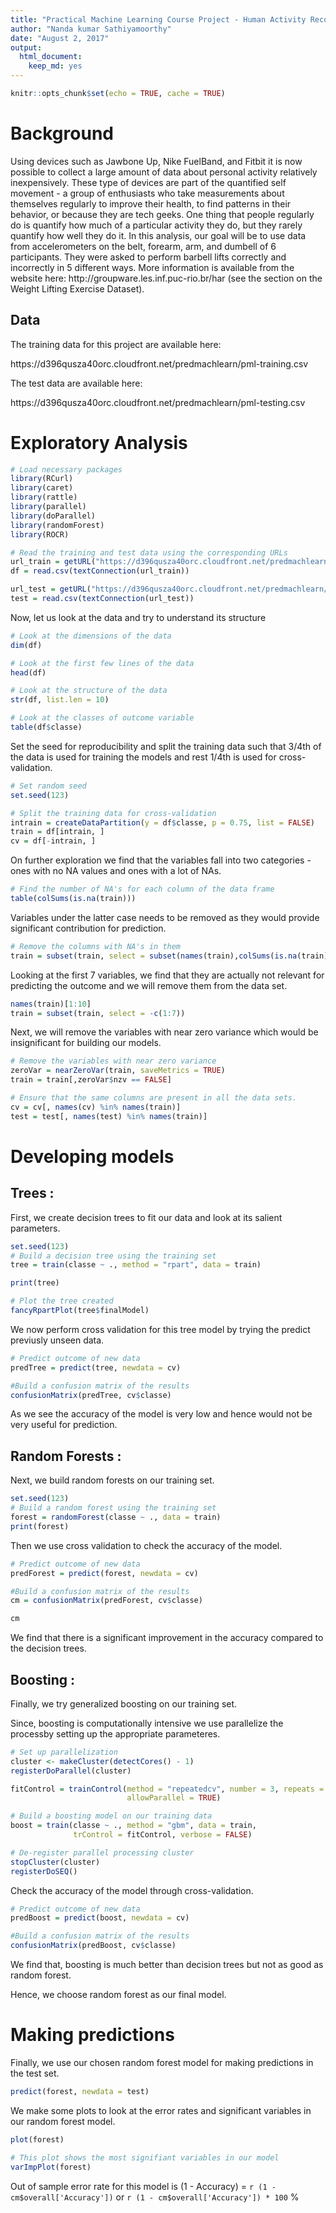 ```yaml
---
title: "Practical Machine Learning Course Project - Human Activity Recognition"
author: "Nanda kumar Sathiyamoorthy"
date: "August 2, 2017"
output: 
  html_document: 
    keep_md: yes
---
```


```r
knitr::opts_chunk$set(echo = TRUE, cache = TRUE)
```

# Background

Using devices such as Jawbone Up, Nike FuelBand, and Fitbit it is now possible to collect a large amount of data about personal activity relatively inexpensively. These type of devices are part of the quantified self movement - a group of enthusiasts who take measurements about themselves regularly to improve their health, to find patterns in their behavior, or because they are tech geeks. One thing that people regularly do is quantify how much of a particular activity they do, but they rarely quantify how well they do it. In this analysis, our goal will be to use data from accelerometers on the belt, forearm, arm, and dumbell of 6 participants. They were asked to perform barbell lifts correctly and incorrectly in 5 different ways. More information is available from the website here: http://groupware.les.inf.puc-rio.br/har (see the section on the Weight Lifting Exercise Dataset). 

## Data

The training data for this project are available here:

https://d396qusza40orc.cloudfront.net/predmachlearn/pml-training.csv

The test data are available here:

https://d396qusza40orc.cloudfront.net/predmachlearn/pml-testing.csv


# Exploratory Analysis

```r
# Load necessary packages
library(RCurl)
library(caret)
library(rattle)
library(parallel)
library(doParallel)
library(randomForest)
library(ROCR)
```

```r
# Read the training and test data using the corresponding URLs
url_train = getURL("https://d396qusza40orc.cloudfront.net/predmachlearn/pml-training.csv")
df = read.csv(textConnection(url_train))

url_test = getURL("https://d396qusza40orc.cloudfront.net/predmachlearn/pml-testing.csv")
test = read.csv(textConnection(url_test))
```

Now, let us look at the data and try to understand its structure
        
```r
# Look at the dimensions of the data
dim(df)

# Look at the first few lines of the data
head(df)

# Look at the structure of the data
str(df, list.len = 10)

# Look at the classes of outcome variable
table(df$classe)
```

Set the seed for reproducibility and split the training data such that 3/4th of the data is used for training the models and rest 1/4th is used for cross-validation.

```r
# Set random seed
set.seed(123)

# Split the training data for cross-validation
intrain = createDataPartition(y = df$classe, p = 0.75, list = FALSE)
train = df[intrain, ]
cv = df[-intrain, ]
```

On further exploration we find that the variables fall into two categories - ones with no NA values and ones with a lot of NAs. 

```r
# Find the number of NA's for each column of the data frame
table(colSums(is.na(train)))
```

Variables under the latter case needs to be removed as they would provide significant contribution for prediction.

```r
# Remove the columns with NA's in them
train = subset(train, select = subset(names(train),colSums(is.na(train)) == 0))
```

Looking at the first 7 variables, we find that they are actually not relevant for predicting the outcome and we will remove them from the data set.

```r
names(train)[1:10]
train = subset(train, select = -c(1:7))
```

Next, we will remove the variables with near zero variance which would be insignificant for building our models.

```r

# Remove the variables with near zero variance
zeroVar = nearZeroVar(train, saveMetrics = TRUE)
train = train[,zeroVar$nzv == FALSE]

# Ensure that the same columns are present in all the data sets.
cv = cv[, names(cv) %in% names(train)]
test = test[, names(test) %in% names(train)]
```

# Developing models


## Trees :

First, we create decision trees to fit our data and look at its salient parameters.

```r
set.seed(123)
# Build a decision tree using the training set
tree = train(classe ~ ., method = "rpart", data = train)

print(tree)

# Plot the tree created
fancyRpartPlot(tree$finalModel)
```

We now perform cross validation for this tree model by trying the predict previusly unseen data.

```r
# Predict outcome of new data
predTree = predict(tree, newdata = cv)

#Build a confusion matrix of the results
confusionMatrix(predTree, cv$classe)
```

As we see the accuracy of the model is very low and hence would not be very useful for prediction.

## Random Forests :

Next, we build random forests on our training set.

```r
set.seed(123)
# Build a random forest using the training set
forest = randomForest(classe ~ ., data = train)
print(forest)
```

Then we use cross validation to check the accuracy of the model.

```r
# Predict outcome of new data
predForest = predict(forest, newdata = cv)

#Build a confusion matrix of the results
cm = confusionMatrix(predForest, cv$classe)

cm
```

We find that there is a significant improvement in the accuracy compared to the decision trees.

## Boosting :

Finally, we try generalized boosting on our training set.

Since, boosting is computationally intensive we use parallelize the processby setting up the appropriate parameteres.

```r
# Set up parallelization
cluster <- makeCluster(detectCores() - 1) 
registerDoParallel(cluster)

fitControl = trainControl(method = "repeatedcv", number = 3, repeats = 2,
                          allowParallel = TRUE)

# Build a boosting model on our training data
boost = train(classe ~ ., method = "gbm", data = train, 
              trControl = fitControl, verbose = FALSE)

# De-register parallel processing cluster
stopCluster(cluster)
registerDoSEQ()
```

Check the accuracy of the model through cross-validation.

```r
# Predict outcome of new data
predBoost = predict(boost, newdata = cv)

#Build a confusion matrix of the results
confusionMatrix(predBoost, cv$classe)
```

We find that, boosting is much better than decision trees but not as good as random forest. 

Hence, we choose random forest as our final model.

# Making predictions

Finally, we use our chosen random forest model for making predictions in the test set.

```r
predict(forest, newdata = test)
```

We make some plots to look at the error rates and significant variables in our random forest model.

```r
plot(forest)

# This plot shows the most signifiant variables in our model
varImpPlot(forest)

```

Out of sample error rate for this model is (1 - Accuracy) = `r (1 - cm$overall['Accuracy'])` or `r (1 - cm$overall['Accuracy']) * 100` %


